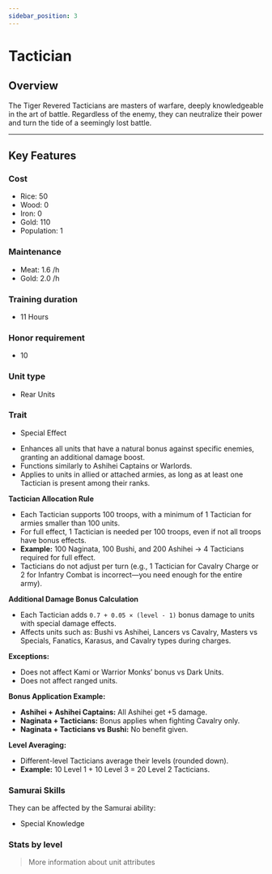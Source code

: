 ```yaml
---
sidebar_position: 3
---
```



# Tactician

## Overview

The Tiger Revered Tacticians are masters of warfare, deeply knowledgeable in the art of battle.
Regardless of the enemy, they can neutralize their power and turn the tide of a seemingly lost battle.

---

## Key Features

### Cost
- Rice: 50  
- Wood: 0  
- Iron: 0  
- Gold: 110  
- Population: 1

### Maintenance
- Meat: 1.6 /h  
- Gold: 2.0 /h

### Training duration
- 11 Hours

### Honor requirement
- 10

### Unit type
- <Link to="../../#rear-units">Rear Units</Link>

### Trait
- Special Effect

<Admonition type="tip" title="Special Effect – Master of War">
  <ul>
    <li>Enhances all units that have a natural bonus against specific enemies, granting an additional damage boost.</li>
    <li>Functions similarly to Ashihei Captains or Warlords.</li>
    <li>Applies to units in allied or attached armies, as long as at least one Tactician is present among their ranks.</li>
  </ul>

  <p><strong>Tactician Allocation Rule</strong></p>
  <ul>
    <li>Each Tactician supports 100 troops, with a minimum of 1 Tactician for armies smaller than 100 units.</li>
    <li>For full effect, 1 Tactician is needed per 100 troops, even if not all troops have bonus effects.</li>
    <li><strong>Example:</strong> 100 Naginata, 100 Bushi, and 200 Ashihei → 4 Tacticians required for full effect.</li>
    <li>Tacticians do not adjust per turn (e.g., 1 Tactician for Cavalry Charge or 2 for Infantry Combat is incorrect—you need enough for the entire army).</li>
  </ul>

  <p><strong>Additional Damage Bonus Calculation</strong></p>
  <ul>
    <li>Each Tactician adds <code>0.7 + 0.05 × (level - 1)</code> bonus damage to units with special damage effects.</li>
    <li>Affects units such as: Bushi vs Ashihei, Lancers vs Cavalry, Masters vs Specials, Fanatics, Karasus, and Cavalry types during charges.</li>
  </ul>

  <p><strong>Exceptions:</strong></p>
  <ul>
    <li>Does not affect Kami or Warrior Monks’ bonus vs Dark Units.</li>
    <li>Does not affect ranged units.</li>
  </ul>

  <p><strong>Bonus Application Example:</strong></p>
  <ul>
    <li><strong>Ashihei + Ashihei Captains:</strong> All Ashihei get +5 damage.</li>
    <li><strong>Naginata + Tacticians:</strong> Bonus applies when fighting Cavalry only.</li>
    <li><strong>Naginata + Tacticians vs Bushi:</strong> No benefit given.</li>
  </ul>

  <p><strong>Level Averaging:</strong></p>
  <ul>
    <li>Different-level Tacticians average their levels (rounded down).</li>
    <li><strong>Example:</strong> 10 Level 1 + 10 Level 3 = 20 Level 2 Tacticians.</li>
  </ul>
</Admonition>

### Samurai Skills  
They can be affected by the Samurai ability:  
- <Link to="../../../samurais/knowledge-skills#special-knowledge">Special Knowledge</Link>

### Stats by level

<UnitStatsTable unitName="Tactician" />

> <Link to="../../#attributes">More information about unit attributes</Link>
